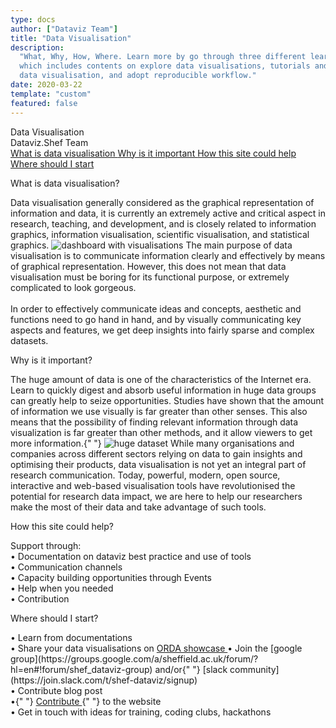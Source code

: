 ```yaml
---
type: docs
author: ["Dataviz Team"]
title: "Data Visualisation"
description:
  "What, Why, How, Where. Learn more by go through three different learning paths
  which includes contents on explore data visualisations, tutorials and guides on creating
  data visualisation, and adopt reproducible workflow."
date: 2020-03-22
template: "custom"
featured: false
---
```



<div
  className="shadow-xl flex justify-center items-center text-center"
  style={{
    backgroundImage: `url(${bg})`,
    backgroundSize: "cover",
    width: "100%",
    flexDirection: "column",
    paddingTop: "37vh",
    paddingBottom: "37vh"
  }}
>
  <div>
    <div className="text-5xl text-white font-bold">Data Visualisation</div>
    <div className="text-lg text-gray-100 mt-5">Dataviz.Shef Team</div>
  </div>
</div>
<div className="flex flex-wrap justify-between px-3 md:px-32 lg:px-48 2xl:px-78 text-black bg-white text-sm sticky top-0 left-0 z-10 shadow-xl">
  <a
    href="#what"
    anchor
    className=" hover:text-brand-blue cursor-pointer py-2"
    style={{ background: "none" }}
  >
    What is data visualisation
  </a>
  <a
    href="#why"
    anchor
    className=" hover:text-brand-blue cursor-pointer py-2"
    style={{ background: "none" }}
  >
    Why is it important
  </a>
  <a
    href="#how"
    anchor
    className=" hover:text-brand-blue cursor-pointer py-2"
    style={{ background: "none" }}
  >
    How this site could help
  </a>
  <a
    href="#start"
    anchor
    className=" hover:text-brand-blue cursor-pointer py-2"
    style={{ background: "none" }}
  >
    Where should I start
  </a>
</div>

<div className="py-16">
  <div
    className="flex flex-wrap text-gray-900 mx-auto px-3 lg:px-16 2xl:px-16 py-8 lg:max-w-70 2xl:max-w-50 rounded-3xl"
    style={{ backgroundColor: "rgba(255, 255, 255, .97)" }}
  >
    <Fade duration={2000} fraction={0.5}>
      <div id="what" className="lg:min-h-80">
        <p className="text-brand-blue font-bold text-5xl">
          What is data visualisation?
        </p>
        <p>
          Data visualisation generally considered as the graphical
          representation of information and data, it is currently an extremely
          active and critical aspect in research, teaching, and development, and
          is closely related to information graphics, information visualisation,
          scientific visualisation, and statistical graphics.
          <img src="./img1.jpg" alt="dashboard with visualisations" />
          The main purpose of data visualisation is to communicate information
          clearly and effectively by means of graphical representation. However,
          this does not mean that data visualisation must be boring for its
          functional purpose, or extremely complicated to look gorgeous.
          <br /> <br /> In order to effectively communicate ideas and concepts, aesthetic
          and functions need to go hand in hand, and by visually communicating key
          aspects and features, we get deep insights into fairly sparse and complex
          datasets.
        </p>
      </div>
    </Fade>
    <Fade duration={2000}>
      <div id="why" className="flex-wrap lg:min-h-80">
        <p className="text-brand-blue font-bold text-5xl">
          Why is it important?
        </p>
        <p>
          The huge amount of data is one of the characteristics of the Internet
          era. Learn to quickly digest and absorb useful information in huge
          data groups can greatly help to seize opportunities. Studies have
          shown that the amount of information we use visually is far greater
          than other senses. This also means that the possibility of finding
          relevant information through data visualization is far greater than
          other methods, and it allow viewers to get more information.{" "}
          <img style={{ width: "100%" }} src="./img2.jpg" alt="huge dataset" />
          While many organisations and companies across different sectors relying
          on data to gain insights and optimising their products, data visualisation
          is not yet an integral part of research communication. Today, powerful,
          modern, open source, interactive and web-based visualisation tools have
          revolutionised the potential for research data impact, we are here to help
          our researchers make the most of their data and take advantage of such
          tools.
        </p>
      </div>
    </Fade>
    <Fade duration={2000}>
      <div id="how" className="flex-wrap lg:min-h-80">
        <p className="text-brand-blue font-bold text-5xl">
          How this site could help?
        </p>
        <p>
          Support through: <br />
          &bull; Documentation on dataviz best practice and use of tools <br />
          &bull; Communication channels <br />
          &bull; Capacity building opportunities through Events <br />
          &bull; Help when you needed <br />
          &bull; Contribution <br />
        </p>
      </div>
    </Fade>
    <Fade duration={2000}>
      <div id="start" className="flex-wrap lg:min-h-50">
        <p className="text-brand-blue font-bold text-5xl">
          Where should I start?
        </p>
        <p>
          &bull; Learn from <Link to="/blog">documentations</Link> <br />
          &bull; Share your data visualisations on 
          <a href="https://orda.shef.ac.uk/visualisations/">
            ORDA showcase
          </a>
          &bull; Join the [google group](https://groups.google.com/a/sheffield.ac.uk/forum/?hl=en#!forum/shef_dataviz-group) and/or{" "}
          [slack community](https://join.slack.com/t/shef-dataviz/signup)
          <br />
          &bull; 
          <Link to="/docs/22/03/2020/contribute-blog-post">
            Contribute blog post
          </Link> <br />
          &bull;{" "}
          <a href="https://github.com/researchdata-sheffield/dataviz-hub2">
            Contribute
          </a>
          {" "} to the website <br />
          &bull; Get in touch with ideas for training, coding clubs, hackathons <br />
        </p>
      </div>
    </Fade>
  </div>
</div>
